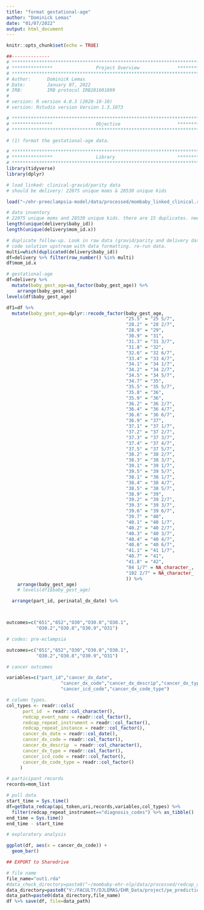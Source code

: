```yaml
---
title: "format gestational-age"
author: "Dominick Lemas"
date: "01/07/2022"
output: html_document
---
```


```r
knitr::opts_chunk$set(echo = TRUE)
```

```r
##-------------- 
# **************************************************************************** #
# ***************                Project Overview              *************** #
# **************************************************************************** #
# Author:      Dominick Lemas
# Date:        January 07, 2022
# IRB:         IRB protocol IRB201601899  
#
# version: R version 4.0.3 (2020-10-10)
# version: Rstudio version Version 1.3.1073  

# **************************************************************************** #
# ***************                Objective                     *************** #
# **************************************************************************** #

# (1) format the gestational-age data.
```

```r
# **************************************************************************** #
# ***************                Library                       *************** #
# **************************************************************************** #
library(tidyverse)
library(dplyr)
```


```r

# load linked: clinical-gravid/parity data
# should be delivery: 22075 unique moms & 28530 unique kids

load("~/ehr-preeclampsia-model/data/processed/mombaby_linked_clinical.rda")

# data inventory
# 22075 unique moms and 28530 unique kids. there are 15 duplicates. need to follow-up
length(unique(delivery$baby_id))
length(unique(delivery$mom_id.x))

# duplicate follow-up. Look in raw data (gravid/parity and delivery data to untangle issues)
# code solution upstream with data formatting. re-run data. 
multi=which(duplicated(delivery$baby_id))
df=delivery %>% filter(row_number() %in% multi)
df$mom_id.x

```

```r
# gestational-age
df=delivery %>%
  mutate(baby_gest_age=as_factor(baby_gest_age)) %>%
    arrange(baby_gest_age)
levels(df$baby_gest_age)

df1=df %>%
  mutate(baby_gest_age=dplyr::recode_factor(baby_gest_age, 
                                            "25.5" = "25 5/7",
                                            "28.2" = "28 2/7",
                                            "28.9" = "29",
                                            "30.9" = "31",
                                            "31.3" = "31 3/7",
                                            "31.8" = "32",
                                            "32.6" = "32 6/7",
                                            "33.4" = "33 4/7",
                                            "34.1" = "34 1/7",
                                            "34.2" = "34 2/7",
                                            "34.5" = "34 5/7",
                                            "34.7" = "35",
                                            "35.5" = "35 5/7",
                                            "35.8" = "36",
                                            "35.9" = "36",
                                            "36.2" = "36 2/7",
                                            "36.4" = "36 4/7",
                                            "36.6" = "36 6/7",
                                            "36.9" = "37",
                                            "37.1" = "37 1/7",
                                            "37.2" = "37 2/7",
                                            "37.3" = "37 3/7",
                                            "37.4" = "37 4/7",
                                            "37.5" = "37 5/7",
                                            "38.2" = "38 2/7",
                                            "38.3" = "38 3/7",
                                            "39.1" = "39 1/7",
                                            "39.5" = "39 5/7",
                                            "38.1" = "38 1/7",
                                            "38.4" = "38 4/7",
                                            "38.5" = "38 5/7",
                                            "38.9" = "39",
                                            "39.2" = "39 2/7",
                                            "39.3" = "39 3/7",
                                            "39.6" = "39 6/7",
                                            "39.7" = "40",
                                            "40.1" = "40 1/7",
                                            "40.2" = "40 2/7",
                                            "40.3" = "40 3/7",
                                            "40.4" = "40 4/7",
                                            "40.6" = "40 6/7",
                                            "41.1" = "41 1/7",
                                            "40.7" = "41",
                                            "41.8" = "42",
                                            "84 1/7" = NA_character_,
                                            "102 2/7" = NA_character_
                                            )) %>%
    arrange(baby_gest_age)
    # levels(df1$baby_gest_age)
```

```r


  arrange(part_id, perinatal_dx_date) %>%



outcomes=c("651","652","O30","O30.0","O30.1",
           "O30.2","O30.8","O30.9","O31")

```


```r
# codes: pre-eclampsia

outcomes=c("651","652","O30","O30.0","O30.1",
           "O30.2","O30.8","O30.9","O31")

```


```r

# cancer outcomes

variables=c("part_id","cancer_dx_date",
                    "cancer_dx_code","cancer_dx_descrip","cancer_dx_type",
                    "cancer_icd_code","cancer_dx_code_type")

# column types.
col_types <- readr::cols(
      part_id  = readr::col_character(),
      redcap_event_name = readr::col_factor(),
      redcap_repeat_instrument = readr::col_factor(),
      redcap_repeat_instance = readr::col_factor(),
      cancer_dx_date = readr::col_date(),
      cancer_dx_code = readr::col_factor(),
      cancer_dx_descrip  = readr::col_character(),
      cancer_dx_type = readr::col_factor(),
      cancer_icd_code = readr::col_factor(),
      cancer_dx_code_type = readr::col_factor()
     )

# participant records
records=mom_list

```

```r

# pull data
start_time = Sys.time()
df=getData_redcap(api_token,uri,records,variables,col_types) %>%
  filter(redcap_repeat_instrument=="diagnosis_codes") %>% as_tibble() 
end_time = Sys.time()
end_time - start_time


```
```r

# exploratory analysis

ggplot(df, aes(x = cancer_dx_code)) +
  geom_bar()

```



```r
## EXPORT to Sharedrive

# file name
file_name="out1.rda"
#data_check_directory=paste0("~/mombaby-ehr-nlp/data/processed/redcap_check/") 
data_directory=paste0("V:/FACULTY/DJLEMAS/EHR_Data/project/pe_prediction/")
data_path=paste0(data_directory,file_name)
df %>% save(df, file=data_path)

```